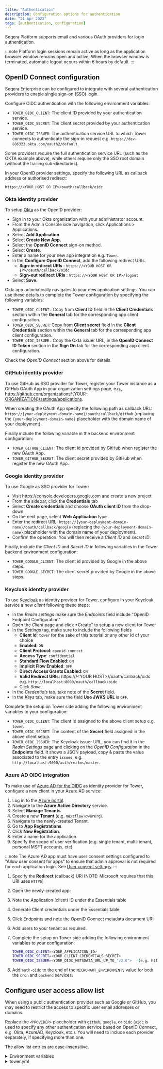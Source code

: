 ```yaml
---
title: "Authentication"
description: Configuration options for authentication
date: "21 Apr 2023"
tags: [authentication, configuration]
---
```


Seqera Platform supports email and various OAuth providers for login authentication.

:::note
Platform login sessions remain active as long as the application browser window remains open and active. When the browser window is terminated, automatic logout occurs within 6 hours by default.
:::

## OpenID Connect configuration

Seqera Enterprise can be configured to integrate with several authentication providers to enable single sign-on (SSO) login.

Configure OIDC authentication with the following environment variables:

- `TOWER_OIDC_CLIENT`: The client ID provided by your authentication service.
- `TOWER_OIDC_SECRET`: The client secret provided by your authentication service.
- `TOWER_OIDC_ISSUER`: The authentication service URL to which Tower connects to authenticate the sign-in request e.g. `https://dev-886323.okta.com/oauth2/default`.

Some providers require the full authentication service URL (such as the OKTA example above), while others require only the SSO root domain (without the trailing sub-directories).

In your OpenID provider settings, specify the following URL as callback address or authorised redirect:

```
https://<YOUR HOST OR IP>/oauth/callback/oidc
```

### Okta identity provider

To setup [Okta](https://www.okta.com/) as the OpenID provider:

- Sign in to your Okta organization with your administrator account.
- From the Admin Console side navigation, click Applications > Applications.
- Select **Add Application**.
- Select **Create New App**.
- Select the **OpenID Connect** sign-on method.
- Select **Create**.
- Enter a name for your new app integration e.g. `Tower`.
- In the **Configure OpenID Connect**, add the following redirect URIs.
  - **Sign-in redirect URIs** : `https://<YOUR HOST OR IP>/oauth/callback/oidc`
  - **Sign-out redirect URIs** : `https://<YOUR HOST OR IP>/logout`
- Select **Save**.

Okta app automatically navigates to your new application settings. You can use these details to complete the Tower configuration by specifying the following variables:

- `TOWER_OIDC_CLIENT` : Copy from **Client ID** field in the **Client Credentials** section within the **General** tab for the corresponding app client configuration.
- `TOWER_OIDC_SECRET`: Copy from **Client secret** field in the **Client Credentials** section within the **General** tab for the corresponding app client configuration.
- `TOWER_OIDC_ISSUER` : Copy the Okta issuer URL, in the **OpenID Connect ID Token** section in the **Sign On** tab for the corresponding app client configuration.

Check the _OpenID Connect_ section above for details.

### GitHub identity provider

To use GitHub as SSO provider for Tower, register your Tower instance as a GitHub OAuth App
in your organization settings page, e.g., https://github.com/organizations/{YOUR-ORGANIZATION}/settings/applications.

When creating the OAuth App specify the following path as callback URL: `https://{your-deployment-domain-name}/oauth/callback/github` (replacing the `{your-deployment-domain-name}` placeholder with the domain name of your deployment).

Finally include the following variable in the backend environment configuration:

- `TOWER_GITHUB_CLIENT`: The client id provided by GitHub when register the new OAuth App.
- `TOWER_GITHUB_SECRET`: The client secret provided by GitHub when register the new OAuth App.

### Google identity provider

To use Google as SSO provider for Tower:

- Visit https://console.developers.google.com and create a new project
- From the sidebar, click the **Credentials** tab
- Select **Create credentials** and choose **OAuth client ID** from the drop-down
- On the next page, select **Web Application** type
- Enter the redirect URL: `https://{your-deployment-domain-name}/oauth/callback/google` (replacing the `{your-deployment-domain-name}` placeholder with the domain name of your deployment).
- Confirm the operation. You will then receive a _Client ID_ and _secret ID_.

Finally, include the _Client ID_ and _Secret ID_ in following variables in the Tower backend environment configuration:

- `TOWER_GOOGLE_CLIENT`: The client id provided by Google in the above steps.
- `TOWER_GOOGLE_SECRET`: The client secret provided by Google in the above steps.

### Keycloak identity provider

To use [Keycloak](https://www.keycloak.org/) as identity provider for Tower, configure in your Keycloak service a new _client_ following these steps:

- In the _Realm settings_ make sure the _Endpoints_ field include "OpenID Endpoint Configuration"
- Open the _Client_ page and click \*Create" to setup a new client for Tower
- In the _Settings_ tag, make sure to include the following fields
  - **Client Id**: `tower` for the sake of this tutorial or any other Id of your choice
  - **Enabled**: `ON`
  - **Client Protocol**: `openid-connect`
  - **Access Type**: `confidential`
  - **Standard Flow Enabled**: `ON`
  - **Implicit Flow Enabled**: `OFF`
  - **Direct Access Grants Enabled**: `ON`
  - **Valid Redirect URIs**: https:///\<YOUR HOST\>//oauth/callback/oidc e.g. `http://localhost:8000/oauth/callback/oidc`
  - Click _Save_
- In the _Credentials_ tab, take note of the **Secret** field.
- In the _Keys_ tab, make sure the field **Use JWKS URL** is `OFF`.

Complete the setup on Tower side adding the following environment variables to your configuration:

- `TOWER_OIDC_CLIENT`: The client Id assigned to the above client setup e.g. `tower`.
- `TOWER_OIDC_SECRET`: The content of the **Secret** field assigned in the above client setup.
- `TOWER_OIDC_ISSUER`: The Keycloak issuer URL, you can find it in the _Realm Settings_ page and
  clicking on the _OpenID Configuration_ in the **Endpoints** field. It shows a JSON payload, copy & paste the value
  associated to the entry `issues`, e.g. `http://localhost:9000/auth/realms/master`.

### Azure AD OIDC integration

To make use of [Azure AD for the OIDC](https://docs.microsoft.com/en-us/azure/active-directory/develop/v2-protocols-oidc) as identity provider for Tower, configure a new client in your Azure AD service:

1.  Log in to the [Azure portal](https://portal.azure.com/).
1.  Navigate to the **Azure Active Directory** service.
1.  Select **Manage Tenants**.
1.  Create a new **Tenant** (e.g. `NextflowTowerOrg`).
1.  Navigate to the newly-created Tenant.
1.  Go to **App Registrations**.
1.  Click **New Registration**.
   1.  Enter a name for the application.
   2.  Specify the scope of user verification (e.g. single tenant, multi-tenant, personal MSFT accounts, etc).

:::note
The Azure AD app must have user consent settings configured to "Allow user consent for apps" to ensure that admin approval is not required for each application login. See [User consent settings](https://learn.microsoft.com/en-us/azure/active-directory/manage-apps/configure-user-consent?pivots=portal#configure-user-consent-settings).
:::

1.  Specify the **Redirect** (callback) URI (NOTE: Microsoft requires that this URI uses `HTTPS`)

1.  Open the newly-created app:
   1.  Note the Application (client) ID under the Essentials table
   2.  Generate Client credentials under the Essentials table
   3.  Click Endpoints and note the OpenID Connect metadata document URI
1.  Add users to your tenant as required.

1.  Complete the setup on Tower side adding the following environment variables to your configuration:

    ```bash
    TOWER_OIDC_CLIENT=<YOUR_APPLICATION_ID>
    TOWER_OIDC_SECRET=<YOUR_CLIENT_CREDENTIALS_SECRET>
    TOWER_OIDC_ISSUER=<YOUR_OIDC_METADATA_URL_UP_TO_"v2.0">   (e.g. https://login.microsoftonline.com/000000-0000-0000-00-0000000000000/v2.0)
    ```

1.  Add `auth-oidc` to the end of the `MICRONAUT_ENVIRONMENTS` value for both the `cron` and `backend` services.

## Configure user access allow list

When using a public authentication provider such as Google or GitHub, you may need
to restrict the access to specific user email addresses or domains.

Replace the `<PROVIDER>` placeholder with `github`, `google`, or `oidc` (`oidc` is used to specify any other authentication service based on OpenID Connect, e.g. Okta, AzureAD, Keycloak, etc.). You will need to include each provider separately, if specifying more than one.

The allow list entries are case-insensitive.

<details>
  <summary>Environment variables</summary>

```env
TOWER_AUTH_<PROVIDER>_ALLOW_LIST=*@foo.com,user1@bar.com
```

</details>

<details>
  <summary>tower.yml</summary>

```yaml
tower:
  auth:
    <PROVIDER>:
      allow-list:
        - "*@foo.com"
        - "me@bar.com"
```

</details>
